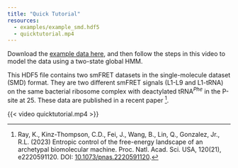 ```yaml
---
title: "Quick Tutorial"
resources:
  - examples/example_smd.hdf5
  - quicktutorial.mp4
---
```



Download the [example data here](examples/example_smd.hdf5), and then follow the steps in this video to model the data using a two-state global HMM.

This HDF5 file contains two smFRET datasets in the single-molecule dataset (SMD) format. They are two different smFRET signals (L1-L9 and L1-tRNA) on the same bacterial ribosome complex with deactylated tRNA$^{Phe}$ in the P-site at 25. These data are published in a recent paper [^1].

[^1]: Ray, K., Kinz-Thompson, C.D., Fei, J., Wang, B., Lin, Q., Gonzalez, Jr., R.L. (2023) Entropic control of the free-energy landscape of an archetypal biomolecular machine. Proc. Natl. Acad. Sci. USA, 120(21), e2220591120. DOI: [10.1073/pnas.2220591120](https://doi.org/10.1073/pnas.2220591120).
 

{{< video quicktutorial.mp4 >}}